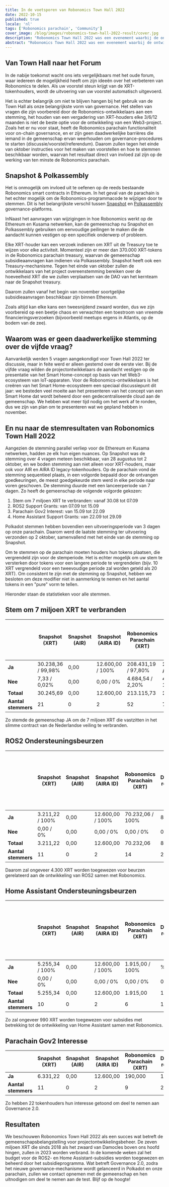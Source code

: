 ```yaml
---
title: In de voetsporen van Robonomics Town Hall 2022
date: 2022-10-15
published: true
locale: 'nl'
tags: ['Robonomics parachain', 'Community']
cover_image: /blog/images/robonomics-town-hall-2022-result/cover.jpg
description: "Robonomics Town Hall 2022 was een evenement waarbij de ontwikkelaars van het Robonomics-project probeerden de momenteel beschikbare governance-tools voor de XRT-tokenhouder DAO te testen. Nu heeft het project de mogelijkheid om XRT-tokenhouders op Ethereum te peilen, en kritisch hebben we een governance-beheertool in het Polkadot-ecosysteem."
abstract: "Robonomics Town Hall 2022 was een evenement waarbij de ontwikkelaars van het Robonomics-project probeerden de momenteel beschikbare governance-tools voor de XRT-tokenhouder DAO te testen. Nu heeft het project de mogelijkheid om XRT-tokenhouders op Ethereum te peilen, en kritisch hebben we een governance-beheertool in het Polkadot-ecosysteem."
---
```


## Van Town Hall naar het Forum

In de nabije toekomst wacht ons iets vergelijkbaars met het oude forum, waar iedereen de mogelijkheid heeft om zijn ideeën over het verbeteren van Robonomics te delen. Als uw voorstel steun krijgt van de XRT-tokenhouders, wordt de uitvoering van uw voorstel automatisch uitgevoerd.

Het is echter belangrijk om niet te blijven hangen bij het gebruik van de Town Hall als onze belangrijkste vorm van governance. Het stellen van vragen die zijn voorbereid door de Robonomics-ontwikkelaars aan een stemming, het houden van een vergadering van XRT-houders elke 3/6/12 maanden is niet de beste optie voor de ontwikkeling van een Web3-project. Zoals het er nu voor staat, heeft de Robonomics parachain functionaliteit voor on-chain governance, en er zijn geen daadwerkelijke barrières die iemand in de gemeenschap ervan weerhouden om governance-procedures te starten (discussie/voorstel/referendum). Daarom zullen tegen het einde van oktober instructies voor het maken van voorstellen en hoe te stemmen beschikbaar worden, waarvan het resultaat direct van invloed zal zijn op de werking van ten minste de Robonomics parachain.

## Snapshot & Polkassembly

Het is onmogelijk om invloed uit te oefenen op de reeds bestaande Robonomics smart contracts in Ethereum. In het geval van de parachain is het echter mogelijk om de Robonomics-programmacode te wijzigen door te stemmen. Dit is het belangrijkste verschil tussen [Snapshot](https://snapshot.org/#/developers.robonomics.eth) en [Polkassembly](https://robonomics.polkassembly.io/) governance-platforms.

InNaast het aanvragen van wijzigingen in hoe Robonomics werkt op de Ethereum en Kusama netwerken, kan de gemeenschap nu Snapshot en Polkassembly gebruiken om eenvoudige peilingen te maken die de aandacht kunnen vestigen op een specifiek onderwerp of probleem.

Elke XRT-houder kan een verzoek indienen om XRT uit de Treasury toe te wijzen voor elke activiteit. Momenteel zijn er meer dan 370.000 XRT-tokens in de Robonomics parachain treasury, waarvan de gemeenschap subsidieaanvragen kan indienen via Polkassembly. Snapshot heeft ook een Treasury-mechanisme. Tegen het einde van oktober zullen de ontwikkelaars van het project overeenstemming bereiken over de hoeveelheid XRT die we zullen verplaatsen van de DAO van het kernteam naar de Snapshot treasury.

Daarom zullen vanaf het begin van november soortgelijke subsidieaanvragen beschikbaar zijn binnen Ethereum.

Zoals altijd kan elke kans een tweesnijdend zwaard worden, dus we zijn voorbereid op een beetje chaos en verwachten een toestroom van vreemde financieringsverzoeken (bijvoorbeeld meetups ergens in Atlantis, op de bodem van de zee).

## Waarom was er geen daadwerkelijke stemming over de vijfde vraag?

Aanvankelijk werden 5 vragen aangekondigd voor Town Hall 2022 ter discussie, maar in feite werd er alleen gestemd over de eerste vier. Bij de vijfde vraag wilden de projectontwikkelaars de aandacht vestigen op de presentatie van het Smart Home-concept op basis van het Web3-ecosysteem van IoT-apparaten. Voor de Robonomics-ontwikkelaars is het creëren van het Smart Home-ecosysteem een speciaal discussiepunt dit jaar: we besteden veel moeite aan het presenteren van het concept van een Smart Home dat wordt beheerd door een gedecentraliseerde cloud aan de gemeenschap. We hebben wat meer tijd nodig om het werk af te ronden, dus we zijn van plan om te presenteren wat we gepland hebben in november.

## En nu naar de stemresultaten van Robonomics Town Hall 2022

Aangezien de stemming parallel verliep voor de Ethereum en Kusama netwerken, hadden ze elk hun eigen nuances. Op Snapshot was de stemming over 4 vragen meteen beschikbaar, van 28 augustus tot 2 oktober, en we boden stemming aan niet alleen voor XRT-houders, maar ook voor AIR en AIRA ID legacy-tokenhouders. Op de parachain vond de stemming sequentieel plaats, in een volgorde bepaald door de ontvangen goedkeuringen, de meest goedgekeurde stem werd in elke periode naar voren geschoven. De stemming duurde met een lanceerperiode van 7 dagen. Zo heeft de gemeenschap de volgende volgorde gekozen:

1. Stem om 7 miljoen XRT te verbranden: vanaf 30.08 tot 07.09
2. ROS2 Support Grants: van 07.09 tot 15.09
3. Parachain Gov2 Interest: van 15.09 tot 22.09
4. Home Assistant Support Grants: van 22.09 tot 29.09

Polkadot stemmen hebben bovendien een uitvoeringsperiode van 3 dagen op onze parachain. Daarom werd de laatste stemming ter uitvoering verzonden op 2 oktober, samenvallend met het einde van de stemming op Snapshot.

Om te stemmen op de parachain moeten houders hun tokens plaatsen, die vergrendeld zijn voor de stemperiode. Het is echter mogelijk om uw stem te versterken door tokens voor een langere periode te vergrendelen (bijv. 10 XRT vergrendeld voor een tweevoudige periode zal worden geteld als 20 XRT). Om consistent te zijn met de stemming op Snapshot, hebben we besloten om deze modifier niet in aanmerking te nemen en het aantal tokens in een "pure" vorm te tellen.

Hieronder staan de statistieken voor alle stemmen.

## Stem om 7 miljoen XRT te verbranden

<div class="big-table">

  |                        | Snapshot (XRT)     | Snapshot (AIR) | Snapshot (AIRA ID) | Robonomics Parachain (XRT) | Definitieve resultaten     | Opkomst versus circulerende voorraad (1.637.942 XRT) |
  |------------------------|--------------------|----------------|--------------------|----------------------------|--------------------------|---------------------------------------------------|                                             
  | **Ja**                 | 30.238,36 / 99,98% | 0,00           | 12.600,00 / 100%   | 208.431,19 / 97,80%        | **251.269,55 / 98,17%**  | 15,34%                                            |
  | **Nee**                | 7,33 / 0,02%       | 0,00           | 0,00 / 0%          | 4.684,54 / 2,20%           | **4.691,87 / 1,83%**     | 0,29%                                             |
  | **Totaal**             | 30.245,69          | 0,00           | 12.600,00          | 213.115,73                 | **255.961,42**           | 15,63%                                            |
  | **Aantal stemmers**    |21 | 0 | 2 | 52 | **76** | |

</div>

Zo stemde de gemeenschap JA om de 7 miljoen XRT die vastzitten in het slimme contract van de Nederlandse veiling te verbranden.

## ROS2 Ondersteuningsbeurzen

<div class="big-table">

| | Snapshot (XRT) | Snapshot (AIR) | Snapshot (AIRA ID) | Robonomics Parachain (XRT) | Definitieve resultaten | Budget van ROS2-beurzen (1 ja/nee-stem XRT = ± 20 beurs XRT) |
|------------------------|--------------------|----------------|--------------------|----------------------------|----------------------|-----------------------------------------------------------| 
| **Ja** | 3.211,22 / 100% | 0,00 | 12.600,00 / 100% | 70.232,06 / 100% | 86.043,28 | +4.302,16 |
| **Nee** | 0,00 / 0% | 0,00 | 0,00 / 0% | 0,00 / 0% | 0,00 | -0,00 |
| **Totaal** | 3.211,22 | 0,00 | 12.600,00 | 70.232,06 | 86.043,28 | **4.302,16** |
| **Aantal stemmers** | 11 | 0 | 2 | 14 | 27 | |

</div>

Daarom zal ongeveer 4.300 XRT worden toegewezen voor beurzen gerelateerd aan de ontwikkeling van ROS2 samen met Robonomics.

## Home Assistant Ondersteuningsbeurzen

<div class="big-table">

| | Snapshot (XRT) | Snapshot (AIR) | Snapshot (AIRA ID) | Robonomics Parachain (XRT) | Definitieve resultaten | Budget van Hass-beurzen (1 ja/nee-stem XRT = ± 20 beurs XRT) |
|------------------------|--------------------|----------------|--------------------|----------------------------|----------------------|------------------------------------------------------------| 
| **Ja** | 5.255,34 / 100% | 0,00 | 12.600,00 / 100% | 1.915,00 / 100% |%            | 19.770,34            | +988,52                                                    |
| **Nee**                 | 0,00 / 0%          | 0,00           | 0,00 / 0%          | 0,00 / 0%                  | 0,00                 | -0,00                                                      |
| **Totaal**              | 5.255,34           | 0,00           | 12.600,00          | 1.915,00                   | 19.770,34            | **988,52**                                                 |
| **Aantal stemmers**   | 10                 | 0              | 2                  | 6                          | 18                   |                                                            |


</div>

Zo zal ongeveer 990 XRT worden toegewezen voor subsidies met betrekking tot de ontwikkeling van Home Assistant samen met Robonomics.

## Parachain Gov2 Interesse

<div class="big-table">

|                     | Snapshot (XRT) | Snapshot (AIR)     | Snapshot (AIRA ID) | Robonomics Parachain (XRT) | Definitieve resultaten |
|---------------------|----------------|--------------------|--------------------|----------------------------|---------------|
| **Ja**             | 6.331,22       | 0,00               | 12.600,00          | 190,000                    | 19.121,22     |
| **Aantal stemmers**| 11             | 0                  | 2                  | 9                          | 22            |

</div>

Zo hebben 22 tokenhouders hun interesse getoond om deel te nemen aan Governance 2.0.

## Resultaten

We beschouwen Robonomics Town Hall 2022 als een succes wat betreft de gemeenschapsbelangstelling voor projectontwikkelingsbeheer. De zeven miljoen XRT die sinds 2018 als het zwaard van Damocles boven ons hoofd hingen, zullen in 2023 worden verbrand. In de komende weken zal het budget voor de ROS2- en Home Assistant-subsidies worden toegewezen en beheerd door het subsidieprogramma. Wat betreft Governance 2.0, zodra het nieuwe governance-mechanisme wordt gelanceerd in Polkadot en onze parachain, zullen we contact opnemen met de gemeenschap en hen uitnodigen om deel te nemen aan de test. Blijf op de hoogte!